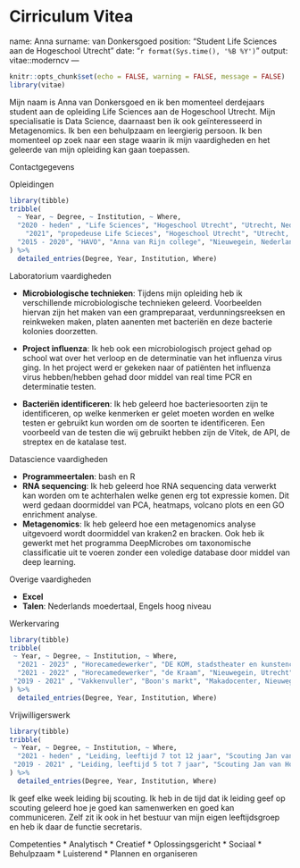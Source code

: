 # Cirriculum Vitea 

name: Anna
surname: van Donkersgoed
position: "Student Life Sciences aan de Hogeschool Utrecht "
date: "`r format(Sys.time(), '%B %Y')`"
output: vitae::moderncv
---

```r
knitr::opts_chunk$set(echo = FALSE, warning = FALSE, message = FALSE)
library(vitae)
```

Mijn naam is Anna van Donkersgoed en ik ben momenteel derdejaars student aan de opleiding Life Sciences aan de Hogeschool Utrecht. Mijn specialisatie is Data Science, daarnaast ben ik ook geïnteresseerd in Metagenomics. Ik ben een behulpzaam en leergierig persoon. Ik ben momenteel op zoek naar een stage waarin ik mijn vaardigheden en het geleerde van mijn opleiding kan gaan toepassen. 

Contactgegevens 


Opleidingen 

```r
library(tibble)
tribble(
  ~ Year, ~ Degree, ~ Institution, ~ Where,
  "2020 - heden" , "Life Sciences", "Hogeschool Utrecht", "Utrecht, Nederland",
    "2021", "propedeuse Life Scieces", "Hogeschool Utrecht", "Utrecht, Nederland",
  "2015 - 2020", "HAVO", "Anna van Rijn college", "Nieuwegein, Nederland",
) %>% 
  detailed_entries(Degree, Year, Institution, Where)
```

Laboratorium vaardigheden

* **Microbiologische technieken**: Tijdens mijn opleiding heb ik verschillende microbiologische technieken geleerd. Voorbeelden hiervan zijn het maken van een grampreparaat, verdunningsreeksen en reinkweken maken, platen aanenten met bacteriën en deze bacterie kolonies doorzetten.
* **Project influenza**: Ik heb ook een microbiologisch project gehad op school wat over het verloop en de determinatie van het influenza virus ging. In het project werd er gekeken naar of patiënten het influenza virus hebben/hebben gehad door middel van real time PCR en determinatie testen. 

* **Bacteriën identificeren**: Ik heb geleerd hoe bacteriesoorten zijn te identificeren, op welke kenmerken er gelet moeten worden en welke testen er gebruikt kun worden om de soorten te identificeren. Een voorbeeld van de testen die wij gebruikt hebben zijn de Vitek, de API, de streptex en de katalase test. 

Datascience vaardigheden 

* **Programmeertalen**: bash en R 
* **RNA sequencing**: Ik heb geleerd hoe RNA sequencing data verwerkt kan worden om te achterhalen welke genen erg tot expressie komen. Dit werd gedaan doormiddel van PCA, heatmaps, volcano plots en een GO enrichment analyse. 
* **Metagenomics**: Ik heb geleerd hoe een metagenomics analyse uitgevoerd wordt doormiddel van kraken2 en bracken. Ook heb ik gewerkt met het programma DeepMicrobes om taxonomische classificatie uit te voeren zonder een voledige database door middel van deep learning. 


Overige vaardigheden

* **Excel** 
* **Talen**: Nederlands moedertaal, Engels hoog niveau 

Werkervaring 
```r
library(tibble)
tribble(
 ~ Year, ~ Degree, ~ Institution, ~ Where,
  "2021 - 2023" , "Horecamedewerker", "DE KOM, stadstheater en kunstencentrum", "Nieuwegein, Utrecht",
  "2021 - 2022" , "Horecamedewerker", "de Kraam", "Nieuwegein, Utrecht",
 "2019 - 2021" , "Vakkenvuller", "Boon's markt", "Makadocenter, Nieuwegein", 
) %>% 
  detailed_entries(Degree, Year, Institution, Where)
```


Vrijwilligerswerk 
```r
library(tibble)
tribble(
 ~ Year, ~ Degree, ~ Institution, ~ Where,
  "2021 - heden" , "Leiding, leeftijd 7 tot 12 jaar", "Scouting Jan van Hoof", "Nieuwegein, Utrecht",
 "2019 - 2021" , "Leiding, leeftijd 5 tot 7 jaar", "Scouting Jan van Hoof", "Nieuwegein, Nieuwegein", 
) %>% 
  detailed_entries(Degree, Year, Institution, Where)
```
Ik geef elke week leiding bij scouting. Ik heb in de tijd dat ik leiding geef op scouting geleerd hoe je goed kan samenwerken en goed kan communiceren. Zelf zit ik ook in het bestuur van mijn eigen leeftijdsgroep en heb ik daar de functie secretaris. 

Competenties 
* Analytisch 
* Creatief 
* Oplossingsgericht 
* Sociaal 
* Behulpzaam
* Luisterend
* Plannen en organiseren 
